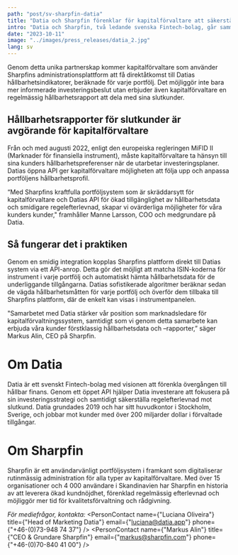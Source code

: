 ```yaml
---
path: "post/sv-sharpfin-datia"
title: "Datia och Sharpfin förenklar för kapitalförvaltare att säkerställa hållbarhetskrav  "
intro: "Datia och Sharpfin, två ledande svenska Fintech-bolag, går samman för att erbjuda kapitalförvaltare en ny dimension av hållbara investeringslösningar."
date: "2023-10-11"
image: "../images/press_releases/datia_2.jpg"
lang: sv
---
```


Genom detta unika partnerskap kommer kapitalförvaltare som använder Sharpfins administrationsplattform att få direktåtkomst till Datias hållbarhetsindikatorer, beräknade för varje portfölj. Det möjliggör inte bara mer informerade investeringsbeslut utan erbjuder även kapitalförvaltare en regelmässig hållbarhetsrapport att dela med sina slutkunder.

## Hållbarhetsrapporter för slutkunder är avgörande för kapitalförvaltare

Från och med augusti 2022, enligt den europeiska regleringen MiFID II (Marknader för finansiella instrument), måste kapitalförvaltare ta hänsyn till sina kunders hållbarhetspreferenser när de utarbetar investeringsplaner. Datias öppna API ger kapitalförvaltare möjligheten att följa upp och anpassa portföljens hållbarhetsprofil.

“Med Sharpfins kraftfulla portföljsystem som är skräddarsytt för kapitalförvaltare och Datias API för ökad tillgänglighet av hållbarhetsdata och smidigare regelefterlevnad, skapar vi ovärderliga möjligheter för våra kunders kunder," framhåller Manne Larsson, COO och medgrundare på Datia.

## Så fungerar det i praktiken

Genom en smidig integration kopplas Sharpfins plattform direkt till Datias system via ett API-anrop. Detta gör det möjligt att matcha ISIN-koderna för instrument i varje portfölj och automatiskt hämta hållbarhetsdata för de underliggande tillgångarna. Datias sofistikerade algoritmer beräknar sedan de vägda hållbarhetsmåtten för varje portfölj och överför dem tillbaka till Sharpfins plattform, där de enkelt kan visas i instrumentpanelen.

"Samarbetet med Datia stärker vår position som marknadsledare för kapitalförvaltningssystem, samtidigt som vi genom detta samarbete kan erbjuda våra kunder förstklassig hållbarhetsdata och –rapporter,” säger Markus Alin, CEO på Sharpfin.

# Om Datia
Datia är ett svenskt Fintech-bolag med visionen att förenkla övergången till hållbar finans. Genom ett öppet API hjälper Datia investerare att fokusera på sin investeringsstrategi och samtidigt säkerställa regelefterlevnad mot slutkund.
Datia grundades 2019 och har sitt huvudkontor i Stockholm, Sverige, och jobbar mot kunder med över 200 miljarder dollar i förvaltade tillgångar.

# Om Sharpfin
Sharpfin är ett användarvänligt portföljsystem i framkant som digitaliserar rutinmässig administration för alla typer av kapitalförvaltare. Med över 15 organisationer och 4 000 användare i Skandinavien har Sharpfin en historia av att leverera ökad kundnöjdhet, förenklad regelmässig efterlevnad och möjliggör mer tid för kvalitetsförvaltning och rådgivning.

_För mediefrågor, kontakta:_
<PersonContact name={"Luciana Oliveira"} title={"Head of Marketing Datia"} email={"luciana@datia.app"} phone={"+46-(0)73-948 74 37"} />
<PersonContact name={"Markus Alin"} title={"CEO & Grundare Sharpfin"} email={"markus@sharpfin.com"} phone={"+46-(0)70-840 41 00"} />
